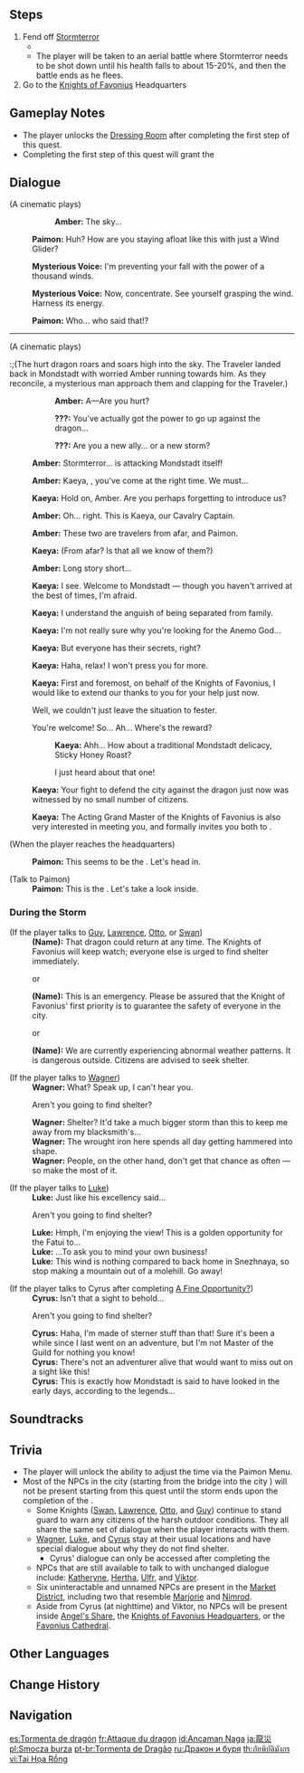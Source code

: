 {{Quest Infobox
|image         = Archon Quest C0A1 Dragon Storm.png
|id            = 00357
|type          = Archon
|chapter       = Prologue
|actNum        = I
|act           = The Outlander Who Caught the Wind
|part          = 7
|startLocation = [[Mondstadt City|Mondstadt]], [[Mondstadt]]
|region        = Mondstadt
|area          = Starfell Valley
|subarea       = Mondstadt City
|prev          = City of Freedom
|next          = Knights of Favonius (Quest)
|rewards       = Adventure EXP*275;Primogem*20;Mora*2,400;Character EXP*1,250;Fine Enhancement Ore*2
|characters    = Amber;Kaeya;Paimon;Traveler;Venti;Dvalin;Guy;Lawrence;Otto;Swan;Wagner;Luke;Cyrus (Mondstadt)
|voiced        = yes
}}
{{TeyvatQuest|0|1|part=7}}

==Steps==
# Fend off [[Stormterror]]
#* {{Enemy|Stormterror Dvalin|text=Stormterror &mdash; Howling Hurricane of Mondstadt}}
#* The player will be taken to an aerial battle where Stormterror needs to be shot down until his health falls to about 15-20%, and then the battle ends as he flees.
# Go to the [[Knights of Favonius]] Headquarters

==Gameplay Notes==
* The player unlocks the [[Dressing Room]] after completing the first step of this quest.
* Completing the first step of this quest will grant the {{Achievement|...Or a New Storm?}}

==Dialogue==
{{Quest Description|The usually-peaceful [[Mondstadt]] was suddenly assailed by a dragon. This is the Stormterror that [[Amber]] spoke of, and was the gigantic creature that you encountered in the forest earlier.}}
{{Dialogue Start}}
;(A cinematic plays)
::{{A|vo mdaq020 1 cs ambor 01.ogg}} '''Amber:''' The sky...
:;(The sky turns dark as the dragon from before arrives. The dragon flies around Mondstadt City and summoning several tornadoes. The Traveler gets caught with the tornado. They opened their wind glider and starts gliding in the sky as the dragon flying over them.)
:;(Cinematic ends)
:{{A|vo mdaq020 2 paimon 01.ogg}} '''Paimon:''' Huh? How are you staying afloat like this with just a Wind Glider?
:{{A|vo mdaq020 2 venti 01.ogg}} '''Mysterious Voice:''' I'm preventing your fall with the power of a thousand winds.
:{{A|vo mdaq020 2 venti 02.ogg}} '''Mysterious Voice:''' Now, concentrate. See yourself grasping the wind. Harness its energy.
:{{A|vo mdaq020 2 paimon 02.ogg}} '''Paimon:''' Who... who said that!?
----
;(A cinematic plays)
:;(The hurt dragon roars and soars high into the sky. The Traveler landed back in Mondstadt with worried Amber running towards him. As they reconcile, a mysterious man approach them and clapping for the Traveler.)
::{{A|vo mdaq021 3 cs ambor 02.ogg}} '''Amber:''' A&mdash;Are you hurt?
::{{A|vo mdaq021 3 cs kaeya 01.ogg}} '''???:''' You've actually got the power to go up against the dragon...
::{{A|vo mdaq021 3 cs kaeya 02.ogg}} '''???:''' Are you a new ally... or a new storm?
:;(Cinematic ends)
:{{A|vo mdaq023 4 ambor 01.ogg}} '''Amber:''' Stormterror... is attacking Mondstadt itself!
:{{A|vo mdaq023 4 ambor 02.ogg}} '''Amber:''' Kaeya, {{Traveler}}, you've come at the right time. We must...
:{{A|vo mdaq023 4 kaeya 01.ogg}} '''Kaeya:''' Hold on, Amber. Are you perhaps forgetting to introduce us?
:{{A|vo mdaq023 4 ambor 03.ogg}} '''Amber:''' Oh... right. This is Kaeya, our Cavalry Captain.
:{{A|vo mdaq023 4 ambor 04.ogg}} '''Amber:''' These two are travelers from afar, {{Traveler}} and Paimon.
:{{A|vo mdaq023 4 kaeya 02.ogg}} '''Kaeya:''' (From afar? Is that all we know of them?)
:{{A|vo mdaq023 4 ambor 05.ogg}} '''Amber:''' Long story short...
:{{Color|menu|Amber tells Kaeya the whole story...}}
:{{A|vo mdaq023 4 kaeya 03.ogg}} '''Kaeya:''' I see. Welcome to Mondstadt &mdash; though you haven't arrived at the best of times, I'm afraid.
:{{A|vo mdaq023 4 kaeya 04.ogg}} '''Kaeya:''' I understand the anguish of being separated from family.
:{{A|vo mdaq023 4 kaeya 05.ogg}} '''Kaeya:''' I'm not really sure why you're looking for the Anemo God...
:{{A|vo mdaq023 4 kaeya 06.ogg}} '''Kaeya:''' But everyone has their secrets, right?
:{{A|vo mdaq023 4 kaeya 07.ogg}} '''Kaeya:''' Haha, relax! I won't press you for more.
:{{A|vo mdaq023 4 kaeya 08.ogg}} '''Kaeya:''' First and foremost, on behalf of the Knights of Favonius, I would like to extend our thanks to you for your help just now.
:{{DIcon}} Well, we couldn't just leave the situation to fester.
:{{DIcon}} You're welcome! So... Ah... Where's the reward?
::{{A|vo mdaq023 4 kaeya 09.ogg}} '''Kaeya:''' Ahh... How about a traditional Mondstadt delicacy, Sticky Honey Roast?
::{{DIcon}} I just heard about that one!
:{{A|vo mdaq023 4 kaeya 10.ogg}} '''Kaeya:''' Your fight to defend the city against the dragon just now was witnessed by no small number of citizens.
:{{A|vo mdaq023 4 kaeya 11.ogg}} '''Kaeya:''' The Acting Grand Master of the Knights of Favonius is also very interested in meeting you, and formally invites you both to {{Color|buzzword|our headquarters}}.

;(When the player reaches the headquarters)
:{{A|vo mdaq023 5 paimon 01.ogg}} '''Paimon:''' This seems to be the {{Color|buzzword|Knights of Favonius Headquarters}}. Let's head in.

;(Talk to Paimon)
:'''Paimon:''' This is the {{Color|buzzword|Knights of Favonius Headquarters}}. Let's take a look inside.

===During the Storm===
;(If the player talks to [[Guy]], [[Lawrence]], [[Otto]], or [[Swan]])
:'''(Name):''' That dragon could return at any time. The Knights of Favonius will keep watch; everyone else is urged to find shelter immediately.
:;or
:'''(Name):''' This is an emergency. Please be assured that the Knight of Favonius' first priority is to guarantee the safety of everyone in the city.
:;or
:'''(Name):''' We are currently experiencing abnormal weather patterns. It is dangerous outside. Citizens are advised to seek shelter.

;(If the player talks to [[Wagner]])<section begin=Wagner />
:'''Wagner:''' What? Speak up, I can't hear you.
:{{DIcon}} Aren't you going to find shelter?
:'''Wagner:''' Shelter? It'd take a much bigger storm than this to keep me away from my blacksmith's...
:'''Wagner:''' The wrought iron here spends all day getting hammered into shape.
:'''Wagner:''' People, on the other hand, don't get that chance as often &mdash; so make the most of it.<section end=Wagner />

;(If the player talks to [[Luke]])<section begin=Luke />
:'''Luke:''' Just like his excellency said...
:{{DIcon}} Aren't you going to find shelter?
:'''Luke:''' Hmph, I'm enjoying the view! This is a golden opportunity for the Fatui to...
:'''Luke:''' ...To ask you to mind your own business!
:'''Luke:''' This wind is nothing compared to back home in Snezhnaya, so stop making a mountain out of a molehill. Go away!<section end=Luke />

;(If the player talks to Cyrus after completing [[A Fine Opportunity?]])<section begin=Cyrus />
:'''Cyrus:''' Isn't that a sight to behold...
:{{DIcon}} Aren't you going to find shelter?
:'''Cyrus:''' Haha, I'm made of sterner stuff than that! Sure it's been a while since I last went on an adventure, but I'm not Master of the Guild for nothing you know!
:'''Cyrus:''' There's not an adventurer alive that would want to miss out on a sight like this!
:'''Cyrus:''' This is exactly how Mondstadt is said to have looked in the early days, according to the legends...<section end=Cyrus />
{{Dialogue End}}

==Soundtracks==
{{Soundtracks by Category Table|type=quest}}

==Trivia==
* The player will unlock the ability to adjust the time via the Paimon Menu.
* Most of the NPCs in the city (starting from the bridge into the city<!--i.e. Timmie-->) will not be present starting from this quest until the storm ends upon the completion of the {{Quest|The Outlander Who Caught the Wind}}.
** Some Knights ([[Swan]], [[Lawrence]], [[Otto]], and [[Guy]]) continue to stand guard to warn any citizens of the harsh outdoor conditions. They all share the same set of dialogue when the player interacts with them.
** [[Wagner]], [[Luke]], and [[Cyrus]] stay at their usual locations and have special dialogue about why they do not find shelter.
*** Cyrus' dialogue can only be accessed after completing the {{Quest|A Fine Opportunity?}}
** NPCs that are still available to talk to with unchanged dialogue include: [[Katheryne]], [[Hertha]], [[Ulfr]], and [[Viktor]].
** Six uninteractable and unnamed NPCs are present in the [[City of Mondstadt#Market District|Market District]], including two that resemble [[Marjorie]] and [[Nimrod]].
** Aside from Cyrus (at nighttime) and Viktor, no NPCs will be present inside [[Angel's Share]], the [[Knights of Favonius Headquarters]], or the [[Favonius Cathedral]].

==Other Languages==
{{Other Languages
|en      = Dragon Storm
|zhs     = 龙灾
|zhs_rm  = Lóng Zāi
|zht     = 龍災
|zht_rm  = Lóng Zāi
|zh_tl   = Dragon Disaster
|ja      = 龍災
|ja_rm   = Ryuusai{{Assumed}}
|ja_tl   = Dragon Disaster
|ko      = {{tt|용|龍}}의 {{tt|재앙|災殃}}
|ko_rm   = Yong-ui Jae'ang
|ko_tl   = Disaster of the Dragon
|es      = Tormenta de dragón
|es_tl   = Dragon Storm
|fr      = Attaque du dragon
|fr_tl   = Attack of the Dragon
|ru      = Дракон и буря
|ru_tl   = Dragon and Storm
|th      = ภัยพิบัติมังกร
|th_rm   = Phai-phi-bat Mang-kon
|th_tl   = Dragon Disaster
|vi      = {{tt|Tai Họa|災禍}} Rồng
|vi_tl   = Dragon Disaster
|de      = Sturmschrecken über Mondstadt
|de_tl   = Stormterror above Mondstadt
|id      = Ancaman Naga
|id_tl   = Dragon Threat
|pt      = Tormenta de Dragão
|pt_tl   = Dragon's Storm
|tr      = Ejder Fırtınası
|tr_tl   = Dragon Storm
|it      = Tempesta del drago
|it_tl   = Storm of the Dragon
}}

==Change History==
{{Change History|1.0}}

==Navigation==
{{Archon Quest Navbox|chapter=Prologue}}

[[es:Tormenta de dragón]]
[[fr:Attaque du dragon]]
[[id:Ancaman Naga]]
[[ja:龍災]]
[[pl:Smocza burza]]
[[pt-br:Tormenta de Dragão]]
[[ru:Дракон и буря]]
[[th:ภัยพิบัติมังกร]]
[[vi:Tai Họa Rồng]]